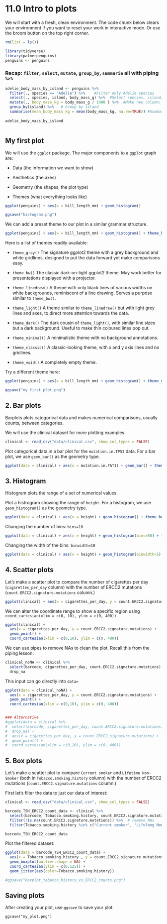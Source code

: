 # 11.0 Intro to plots

We will start with a fresh, clean environment. The code chunk below clears your environment if you want to reset your work in interactive mode. Or use the broom button on the top right corner.

```r
rm(list = ls())
```

```r
library(tidyverse)
library(palmerpenguins)
penguins <- penguins


```

### Recap: `filter`, `select`, `mutate`, `group_by`, `summarie` all with piping `%>%`

```r
adelie_body_mass_by_island <- penguins %>%
  filter(., species == "Adelie") %>%    #Filter only Adelie species
  select(., species, island, body_mass_g) %>%  #Select species, island, and body_mass_g column
  mutate(., body_mass_kg = body_mass_g / 1000 ) %>%  #Make new column: body_mass_kg
  group_by(island) %>%   # Group by island
  summarise(mean_body_mass_kg = mean(body_mass_kg, na.rm=TRUE)) #Summarise island group to calculate mean
  
adelie_body_mass_by_island
```

```r

```

## My first plot

We will use the `ggplot` package. The major components to a `ggplot` graph are:

-   Data (the information we want to show)

-   Aesthetics (the axes)

-   Geometry (the shapes, the plot type)

-   Themes (what everything looks like)

```r
ggplot(penguins) + aes(x = bill_length_mm) + geom_histogram() 

ggsave("histogram.png")
```

We can add a preset theme to our plot in a similar grammar structure.

```r
ggplot(penguins) + aes(x = bill_length_mm) + geom_histogram() + theme_bw()
```

Here is a list of themes readily available:

-   `theme_gray()` The signature ggplot2 theme with a grey background and white gridlines, designed to put the data forward yet make comparisons easy.

-   `theme_bw()` The classic dark-on-light ggplot2 theme. May work better for presentations displayed with a projector.

-   `theme_linedraw()` A theme with only black lines of various widths on white backgrounds, reminiscent of a line drawing. Serves a purpose similar to `theme_bw()`.

-   `theme_light()` A theme similar to `theme_linedraw()` but with light grey lines and axes, to direct more attention towards the data.

-   `theme_dark()` The dark cousin of `theme_light()`, with similar line sizes but a dark background. Useful to make thin coloured lines pop out.

-   `theme_minimal()` A minimalistic theme with no background annotations.

-   `theme_classic()` A classic-looking theme, with x and y axis lines and no gridlines.

-   `theme_void()` A completely empty theme.

Try a different theme here:

```r
ggplot(penguins) + aes(x = bill_length_mm) + geom_histogram() + theme_minimal()

ggsave("my_first_plot.png")
```

## 2. Bar plots

Barplots plots categorical data and makes numerical comparisons, usually counts, between categories.

We will use the clinical dataset for more plotting examples.

```r
clinical <- read_csv("data/clinical.csv", show_col_types = FALSE)
```

Plot categorical data in a bar plot for the `mutation.in.TP53` data. For a bar plot, we use `geom_bar()` as the geometry type.

```r
ggplot(data = clinical) + aes(x = mutation.in.FAT1) + geom_bar() + theme_bw()
```

## 3. Histogram

Histogram plots the range of a set of numerical values.

Plot a histrogram showing the range of `height`. For a histogram, we use `geom_histogram()` as the geometry type.

```r
ggplot(data = clinical) + aes(x = height) + geom_histogram() + theme_bw()

```

Changing the number of bins: `bins=10`

```r
ggplot(data = clinical) + aes(x = height) + geom_histogram(bins=50) + theme_bw()

```

Changing the width of the bins: `binwidth=10`

```r
ggplot(data = clinical) + aes(x = height) + geom_histogram(binwidth=5) + theme_bw()

```

## 4. Scatter plots

Let's make a scatter plot to compare the number of cigarettes per day (`cigarettes_per_day` column) with the number of ERCC2 mutations (`count.ERCC2.signature.mutations` column.)

```r
ggplot(clinical) + aes(x = cigarettes_per_day, y = count.ERCC2.signature.mutations) + geom_point()
```

We can alter the coordinate range to show a specific region using `coord_cartesian(xlim = c(0, 10), ylim = c(0, 400))`

```r
ggplot(clinical) + 
  aes(x = cigarettes_per_day, y = count.ERCC2.signature.mutations) + 
  geom_point() + 
  coord_cartesian(xlim = c(0,10), ylim = c(0, 400))
```

We can use pipes to remove NAs to clean the plot. Recall this from the piping lesson:

```r
clinical_noNA <- clinical %>%
  select(barcode, cigarettes_per_day, count.ERCC2.signature.mutations) %>%
  drop_na
```

This input can go directly into `data=`

```r
ggplot(data = clinical_noNA) + 
  aes(x = cigarettes_per_day, y = count.ERCC2.signature.mutations) + 
  geom_point() + 
  coord_cartesian(xlim = c(0,10), ylim = c(0, 400))


### Alternative
#ggplot(data = clinical %>%
#  select(barcode, cigarettes_per_day, count.ERCC2.signature.mutations) %>%
#  drop_na) + 
#  aes(x = cigarettes_per_day, y = count.ERCC2.signature.mutations) + 
#  geom_point() + 
#  coord_cartesian(xlim = c(0,10), ylim = c(0, 400))
```

## 5. Box plots

Let's make a scatter plot to compare `Current smoker` and `Lifetime Non-Smoker` (both in `Tobacco.smoking.history` column) with the number of ERCC2 mutations (`count.ERCC2.signature.mutations` column.)

First let's filter the data to just our data of interest:

```r
clinical <- read_csv("data/clinical.csv", show_col_types = FALSE)

barcode_TSH_ERCC2_count_data <- clinical %>% 
  select(barcode, Tobacco.smoking.history, count.ERCC2.signature.mutations) %>% 
  filter(!is.na(count.ERCC2.signature.mutations)) %>%  # remove NAs
  filter(Tobacco.smoking.history %in% c("Current smoker", "Lifelong Non-smoker"))

barcode_TSH_ERCC2_count_data
```

Plot the filtered dataset:

```r
ggplot(data = barcode_TSH_ERCC2_count_data) + 
  aes(x = Tobacco.smoking.history , y = count.ERCC2.signature.mutations) + 
  geom_boxplot(outlier.shape = NA) + 
  coord_cartesian(ylim = c(0,125)) + 
  geom_jitter(aes(color=Tobacco.smoking.history))

#ggsave("boxplot_tabacco_history_vs_ERCC2_counts.png")
```

## Saving plots

After creating your plot, use `ggsave` to save your plot.

```         
ggsave("my_plot.png")
```

```r

```

